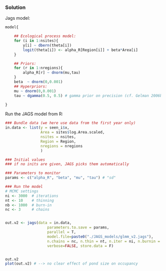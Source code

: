 ### Solution

Jags model:
```r
model{

    ## Ecological process model:
    for (i in 1:nsites){
        y[i] ~ dbern(theta[i])
        logit(theta[i]) <- alpha_R[Region[i]] + beta*Area[i]
    }

    ## Priors:
    for (r in 1:nregions){
        alpha_R[r] ~ dnorm(mu,tau)
    }
    beta  ~ dnorm(0,0.001)
    ## Hyperpriors:
    mu ~ dnorm(0,0.001)
    tau ~ dgamma(0.5, 0.5) # gamma prior on precision (cf. Gelman 2006b)

}
```

Run the JAGS model from R:
```r

### Bundle data (we here use data from the first year only)
in.data <- list(y = seen_i$x,
                Area = sites$log.Area.scaled,
                nsites = nsites,
                Region = Region,
                nregions = nregions
                )

### Initial values
### if no inits are given, JAGS picks them automatically

### Parameters to monitor
params <- c("alpha_R", "beta", "mu", "tau") # "sd"

### Run the model
# MCMC settings
ni <- 3000  # iterations
nt <- 10    # thinning
nb <- 1000  # burn-in
nc <- 3     # chains


out.v2 <- jags(data = in.data,
                   parameters.to.save = params,
                   parallel = T,
                   model.file=paste0("./JAGS_models/glmm_v2.jags"),
                   n.chains = nc, n.thin = nt, n.iter = ni, n.burnin = nb,
                   verbose=FALSE, store.data = F)


out.v2
plot(out.v2) # --> no clear effect of pond size on occupancy
```
